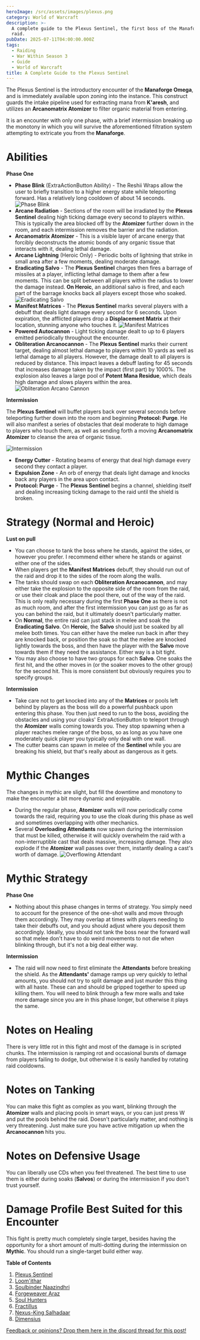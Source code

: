 ```yaml
---
heroImage: /src/assets/images/plexus.png
category: World of Warcraft
description: >-
  A complete guide to the Plexus Sentinel, the first boss of the Manaforge Omega
  raid.
pubDate: 2025-07-11T04:00:00.000Z
tags:
  - Raiding
  - War Within Season 3
  - Guide
  - World of Warcraft
title: A Complete Guide to the Plexus Sentinel
---
```


The Plexus Sentinel is the introductory encounter of the **Manaforge Omega**, and is immediately available upon zoning into the instance.  This construct guards the intake pipeline used for extracting mana from **K'aresh**, and utilizes an **Arcanomatrix Atomizer** to filter organic material from entering.

It is an encounter with only one phase, with a brief intermission breaking up the monotony in which you will survive the aforementioned filtration system attempting to extricate you from the **Manaforge**.

# Abilities

**Phase One**

* **Phase Blink** (ExtraActionButton Ability) - The Reshii Wraps allow the user to briefly transition to a higher energy state while teleporting forward. Has a relatively long cooldown of about 14 seconds. <img src="https://s3.us-east-1.amazonaws.com/cdn.shawnzhome.com/shawnzhome/videos/MO/plexussentinel/phaseblink.webp" alt="Phase Blink" />
* **Arcane Radiation** - Sections of the room will be irradiated by the **Plexus Sentinel** dealing high ticking damage every second to players within. This is typically the area blocked off by the **Atomizer** further down in the room, and each intermission removes the barrier and the radiation.
* **Arcanomatrix Atomizer** - This is a visible layer of arcane energy that forcibly deconstructs the atomic bonds of any organic tissue that interacts with it, dealing lethal damage.
* **Arcane Lightning** (Heroic Only) - Periodic bolts of lightning that strike in small area after a few moments, dealing moderate damage.
* **Eradicating Salvo** - The **Plexus Sentinel** charges then fires a barrage of missiles at a player, inflicting lethal damage to them after a few moments. This can be split between all players within the radius to lower the damage instead. **On Heroic**, an additional salvo is fired, and each part of the barrage knocks back all players except those who soaked. <img src="https://s3.us-east-1.amazonaws.com/cdn.shawnzhome.com/shawnzhome/videos/MO/plexussentinel/eradicatingsalvo.webp" alt="Eradicating Salvo" />
* **Manifest Matrices** - The **Plexus Sentinel** marks several players with a debuff that deals light damage every second for 6 seconds. Upon expiration, the afflicted players drop a **Displacement Matrix** at their location, stunning anyone who touches it. <img src="https://s3.us-east-1.amazonaws.com/cdn.shawnzhome.com/shawnzhome/videos/MO/plexussentinel/manifestmatrices.webp" alt="Manifest Matrices" />
* **Powered Autocannon** - Light ticking damage dealt to up to 6 players emitted periodically throughout the encounter.
* **Obliteration Arcanocannon** - The **Plexus Sentinel** marks their current target, dealing almost lethal damage to players within 10 yards as well as lethal damage to all players. However, the damage dealt to all players is reduced by distance.  This impact leaves a debuff lasting for 45 seconds that increases damage taken by the impact (first part) by 1000%. The explosion also leaves a large pool of **Potent Mana Residue**, which deals high damage and slows players within the area. <img src="https://s3.us-east-1.amazonaws.com/cdn.shawnzhome.com/shawnzhome/videos/MO/plexussentinel/obliterationarcanocannon.webp" alt="Obliteration Arcano Cannon" />

**Intermission**

The **Plexus Sentinel** will buffet players back over several seconds before teleporting further down into the room and beginning **Protocol: Purge**. He will also manifest a series of obstacles that deal moderate to high damage to players who touch them, as well as sending forth a moving **Arcanomatrix Atomizer** to cleanse the area of organic tissue.

<img src="https://s3.us-east-1.amazonaws.com/cdn.shawnzhome.com/shawnzhome/videos/MO/plexussentinel/intermission.webp" alt="Intermission" />

* **Energy Cutter** - Rotating beams of energy that deal high damage every second they contact a player.
* **Expulsion Zone** - An orb of energy that deals light damage and knocks back any players in the area upon contact.
* **Protocol: Purge** - The **Plexus Sentinel** begins a channel, shielding itself and dealing increasing ticking damage to the raid until the shield is broken.

# Strategy (Normal and Heroic)

**Lust on pull**

* You can choose to tank the boss where he stands, against the sides, or however you prefer. I recommend either where he stands or against either one of the sides.
* When players get the **Manifest Matrices** debuff, they should run out of the raid and drop it to the sides of the room along the walls.
* The tanks should swap on each **Obliteration Arcanocannon**, and may either take the explosion to the opposite side of the room from the raid, or use their cloak and place the pool there, out of the way of the raid. This is only really necessary during the first **Phase One** as there is not as much room, and after the first intermission you can just go as far as you can behind the raid, but it ultimately doesn't particularly matter.
* On **Normal**, the entire raid can just stack in melee and soak the **Eradicating Salvo**. On **Heroic**, the **Salvo** should just be soaked by all melee both times. You can either have the melee run back in after they are knocked back, or position the soak so that the melee are knocked lightly towards the boss, and then have the player with the **Salvo** move towards them if they need the assistance. Either way is a bit tight.
* You may also choose to have two groups for each **Salvo**. One soaks the first hit, and the other moves in (or the soaker moves to the other group) for the second hit. This is more consistent but obviously requires you to specify groups.


**Intermission**

* Take care not to get knocked into any of the **Matrices** or pools left behind by players as the boss will do a powerful pushback upon entering this phase. You then just need to run to the boss, avoiding the obstacles and using your cloaks' ExtraActionButton to teleport through the **Atomizer** walls coming towards you. They stop spawning when a player reaches melee range of the boss, so as long as you have one moderately quick player you typically only deal with one wall.
* The cutter beams can spawn in melee of the **Sentinel** while you are breaking his shield, but that's really about as dangerous as it gets.

# Mythic Changes

The changes in mythic are slight, but fill the downtime and monotony to make the encounter a bit more dynamic and enjoyable.

* During the regular phase, **Atomizer** walls will now periodically come towards the raid, requiring you to use the cloak during this phase as well and sometimes overlapping with other mechanics.
* Several **Overloading Attendants** now spawn during the intermission that must be killed, otherwise it will quickly overwhelm the raid with a non-interruptible cast that deals massive, increasing damage. They also explode if the **Atomizer** wall passes over them, instantly dealing a cast's worth of damage. <img src="https://s3.us-east-1.amazonaws.com/cdn.shawnzhome.com/shawnzhome/videos/MO/plexussentinel/overflowingattendant.webp" alt="Overflowing Attendant" />

# Mythic Strategy

**Phase One**

* Nothing about this phase changes in terms of strategy. You simply need to account for the presence of the one-shot walls and move through them accordingly. They may overlap at times with players needing to take their debuffs out, and you should adjust where you deposit them accordingly.  Ideally, you should not tank the boss near the forward wall so that melee don't have to do weird movements to not die when blinking through, but it's not a big deal either way.

**Intermission**

* The raid will now need to first eliminate the **Attendants** before breaking the shield. As the **Attendants'** damage ramps up very quickly to lethal amounts, you should not try to split damage and just murder this thing with all haste. These can and should be gripped together to speed up killing them.  You will need to blink through a few more walls and take more damage since you are in this phase longer, but otherwise it plays the same.

# Notes on Healing

There is very little rot in this fight and most of the damage is in scripted chunks. The intermission is ramping rot and occasional bursts of damage from players failing to dodge, but otherwise it is easily handled by rotating raid cooldowns.

# Notes on Tanking

You can make this fight as complex as you want, blinking through the **Atomizer** walls and placing pools in smart ways, or you can just press W and put the pools behind the raid. Doesn't particularly matter, and nothing is very threatening. Just make sure you have active mitigation up when the **Arcanocannon** hits you.

# Notes on Defensive Usage

You can liberally use CDs when you feel threatened. The best time to use them is either during soaks (**Salvos**) or during the intermission if you don't trust yourself.

# Damage Profile Best Suited for this Encounter

This fight is pretty much completely single target, besides having the opportunity for a short amount of multi-dotting during the intermission on **Mythic**. You should run a single-target build either way.

**Table of Contents**

1. <a href="https://www.shawnzhome.com/post/a-complete-guide-to-the-plexus-sentinel/">Plexus Sentinel</a>
1. <a href="https://www.shawnzhome.com/post/a-complete-guide-to-loomithar/">Loom'ithar</a>
1. <a href="https://www.shawnzhome.com/post/a-complete-guide-to-soulbinder-naazindhri/">Soulbinder Naazindhri</a>
1. <a href="https://www.shawnzhome.com/post/a-complete-guide-to-forgweaver-araz/">Forgeweaver Araz</a>
1. <a href="https://www.shawnzhome.com/post/a-complete-guide-to-the-soul-hunters/">Soul Hunters</a>
1. <a href="https://www.shawnzhome.com/post/a-complete-guide-to-fractillus/">Fractillus</a>
1. <a href="https://www.shawnzhome.com/post/a-complete-guide-to-the-nexus-king-salhadaar/">Nexus-King Salhadaar</a>
1. <a href="https://www.shawnzhome.com/post/a-complete-guide-to-dimensius/">Dimensius</a>

<a href="https://discord.com/channels/1353297912754602097/1394424942333788300">Feedback or opinions? Drop them here in the discord thread for this post!</a>